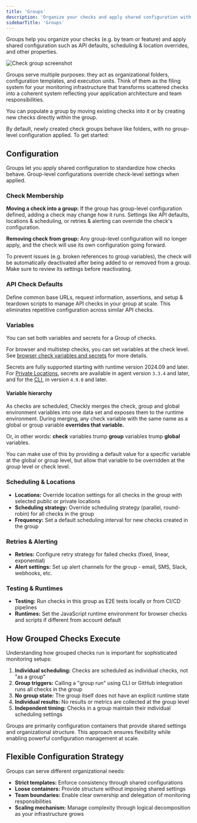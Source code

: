 ```yaml
---
title: 'Groups'
description: 'Organize your checks and apply shared configuration with Groups'
sidebarTitle: 'Groups'
---
```


Groups help you organize your checks (e.g. by team or feature) and apply shared configuration such as API defaults, scheduling & location overrides, and other properties.

![Check group screenshot](/images/docs/images/groups/group-in-dashboard.png)

Groups serve multiple purposes: they act as organizational folders, configuration templates, and execution units. Think of them as the filing system for your monitoring infrastructure that transforms scattered checks into a coherent system reflecting your application architecture and team responsibilities.

You can populate a group by moving existing checks into it or by creating new checks directly within the group.

<Note>By default, newly created check groups behave like folders, with no group-level configuration applied. To get started:</Note>

## Configuration

Groups let you apply shared configuration to standardize how checks behave. Group-level configurations override check-level settings when applied.

### Check Membership
**Moving a check into a group:** If the group has group-level configuration defined, adding a check may change how it runs. Settings like API defaults, locations & scheduling, or retries & alerting can override the check's configuration.

**Removing check from group:** Any group-level configuration will no longer apply, and the check will use its own configuration going forward.

<Warning>
To prevent issues (e.g. broken references to group variables), the check will be automatically deactivated after being added to or removed from a group. Make sure to review its settings before reactivating.
</Warning>

### API Check Defaults
Define common base URLs, request information, assertions, and setup & teardown scripts to manage API checks in your group at scale. This eliminates repetitive configuration across similar API checks.


### Variables
You can set both variables and secrets for a Group of checks.

For browser and multistep checks, you can set variables at the check level. See [browser check variables and secrets](/docs/browser-checks/variables) for more details.

<Note>Secrets are fully supported starting with runtime version 2024.09 and later. For [Private Locations](/docs/private-locations/), secrets are available in agent version `3.3.4` and later, and for the [CLI](/docs/cli/), in version `4.9.0` and later.</Note>

#### Variable hierarchy

As checks are scheduled, Checkly merges the check, group and global environment variables into one data set and exposes them
to the runtime environment. During merging, any check variable with the same name as a global or group variable **overrides that variable.**  

Or, in other words: **check** variables trump **group** variables trump **global** variables.  

You can make use of this by providing a default value for a specific variable at the global or group level, but allow 
that variable to be overridden at the group level or check level.

### Scheduling & Locations
- **Locations:** Override location settings for all checks in the group with selected public or private locations
- **Scheduling strategy:** Override scheduling strategy (parallel, round-robin) for all checks in the group  
- **Frequency:** Set a default scheduling interval for new checks created in the group

### Retries & Alerting
- **Retries:** Configure retry strategy for failed checks (fixed, linear, exponential)
- **Alert settings:** Set up alert channels for the group - email, SMS, Slack, webhooks, etc.


### Testing & Runtimes
- **Testing:** Run checks in this group as E2E tests locally or from CI/CD pipelines
- **Runtimes:** Set the JavaScript runtime environment for browser checks and scripts if different from account default





## How Grouped Checks Execute

Understanding how grouped checks run is important for sophisticated monitoring setups:

1. **Individual scheduling:** Checks are scheduled as individual checks, not "as a group"
2. **Group triggers:** Calling a "group run" using CLI or GitHub integration runs all checks in the group
3. **No group state:** The group itself does not have an explicit runtime state
4. **Individual results:** No results or metrics are collected at the group level
5. **Independent timing:** Checks in a group maintain their individual scheduling settings

Groups are primarily configuration containers that provide shared settings and organizational structure. This approach ensures flexibility while enabling powerful configuration management at scale.

## Flexible Configuration Strategy

Groups can serve different organizational needs:

- **Strict templates:** Enforce consistency through shared configurations
- **Loose containers:** Provide structure without imposing shared settings
- **Team boundaries:** Enable clear ownership and delegation of monitoring responsibilities
- **Scaling mechanism:** Manage complexity through logical decomposition as your infrastructure grows